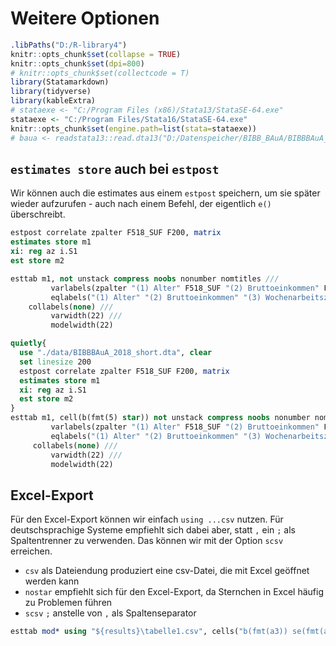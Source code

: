 # Weitere Optionen {#misc} 

```r
.libPaths("D:/R-library4")
knitr::opts_chunk$set(collapse = TRUE)
knitr::opts_chunk$set(dpi=800)
# knitr::opts_chunk$set(collectcode = T)
library(Statamarkdown)
library(tidyverse)
library(kableExtra)
# stataexe <- "C:/Program Files (x86)/Stata13/StataSE-64.exe"
stataexe <- "C:/Program Files/Stata16/StataSE-64.exe"
knitr::opts_chunk$set(engine.path=list(stata=stataexe))
# baua <- readstata13::read.dta13("D:/Datenspeicher/BIBB_BAuA/BIBBBAuA_2018_suf1.0.dta",convert.factors = F)
```


## `estimates store` auch bei `estpost`

Wir können auch die estimates aus einem `estpost` speichern, um sie später wieder aufzurufen - auch nach einem Befehl, der eigentlich `e()` überschreibt.

```stata
estpost correlate zpalter F518_SUF F200, matrix
estimates store m1
xi: reg az i.S1
est store m2

esttab m1, not unstack compress noobs nonumber nomtitles ///
		 varlabels(zpalter "(1) Alter" F518_SUF "(2) Bruttoeinkommen" F200 "(3) Wochenarbeitszeit") ///
		 eqlabels("(1) Alter" "(2) Bruttoeinkommen" "(3) Wochenarbeitszeit") ///
    collabels(none) ///
		 varwidth(22) ///
		 modelwidth(22)
```


```stata
quietly{
  use "./data/BIBBBAuA_2018_short.dta", clear
  set linesize 200
  estpost correlate zpalter F518_SUF F200, matrix
  estimates store m1
  xi: reg az i.S1
  est store m2
}
esttab m1, cell(b(fmt(5) star)) not unstack compress noobs nonumber nomtitles ///
		 varlabels(zpalter "(1) Alter" F518_SUF "(2) Bruttoeinkommen" F200 "(3) Wochenarbeitszeit") ///
		 eqlabels("(1) Alter" "(2) Bruttoeinkommen" "(3) Wochenarbeitszeit") ///
     collabels(none) ///
		 varwidth(22) ///
		 modelwidth(22)
```


## Excel-Export


Für den Excel-Export können wir einfach `using ...csv` nutzen. Für deutschsprachige Systeme empfiehlt sich dabei aber, statt `,` ein `;` als Spaltentrenner zu verwenden. Das können wir mit der Option `scsv` erreichen.

- `csv` als Dateiendung produziert eine csv-Datei, die mit Excel geöffnet werden kann
- `nostar` empfiehlt sich für den Excel-Export, da Sternchen in Excel häufig zu Problemen führen
- `scsv`  `;` anstelle von `,` als Spaltenseparator

```stata
esttab mod* using "${results}\tabelle1.csv", cells("b(fmt(a3)) se(fmt(a3)) ci_l(fmt(a3)) ci_u(fmt(a3)) p(fmt(a3))") scsv
```



<!-- ## Formatierungsoptionen -->

<!--  + `alignment(string)  set alignment within columns (LaTeX, HTML, RTF)` -->

<!-- In LaTeX mode string should be a LaTeX column specifier.  -->
<!-- The default is to center the columns.  -->
<!-- To produce right-aligned columns, for example, type alignment(r).  -->
<!-- If the table contains multiple columns per model/equation, the alignment specification should define all columns.  -->
<!-- For example, if the wide option is specified, you could type alignment(cr) to, say, center the point estimates and right-align the t-statistics. Note that more sophisticated column definitions are often needed to produce appealing results.  -->
<!-- In particular, LaTeX's dcolumn package proves useful to align columns on the decimal point. -->


<!-- In RTF mode string should be one of l, c, r, and j.  -->
<!-- The default is to center the columns. To produce right-aligned columns, for example, type alignment(r).  -->
<!-- The same alignment is used for all columns if the table contains multiple columns per model/equation in the RTF mode. -->


<!-- + `fragment`  -->

<!-- ## Schriftart -->
<!-- `fonttbl(string)    set custom font table (RTF)` -->


<!-- `title({\b Table 1.} {\i This is the 1{\super st} table})` -->
<!-- [Formatierung anpassen](http://repec.org/bocode/e/estout/esttab011d.do) -->

<!--   fonttbl(string) defines a custom font table in RTF. The default is -->
<!--         "\f0\fnil Times New Roman;". For example, typing -->

<!--             . esttab using example.rtf, ti("\f1 The Auto Data") /// -->
<!--                 fonttbl(\f0\fnil Times New Roman;\f1\fnil Arial;) -->

<!--         would add a title in Arial. -->

<!-- ## any matrix -->


<!-- [esttab any matrix](http://repec.org/bocode/e/estout/advanced.html#advanced905) -->
